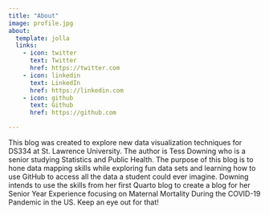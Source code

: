 ```yaml
---
title: "About"
image: profile.jpg
about:
  template: jolla
  links:
    - icon: twitter
      text: Twitter
      href: https://twitter.com
    - icon: linkedin
      text: LinkedIn
      href: https://linkedin.com
    - icon: github
      text: Github
      href: https://github.com

---
```


This blog was created to explore new data visualization techniques for DS334 at St. Lawrence University. The author is Tess Downing who is a senior studying Statistics and Public Health. The purpose of this blog is to hone data mapping skills while exploring fun data sets and learning how to use GitHub to access all the data a student could ever imagine.  Downing intends to use the skills from her first Quarto blog to create a blog for her Senior Year Experience focusing on Maternal Mortality During the COVID-19 Pandemic in the US. Keep an eye out for that! 
